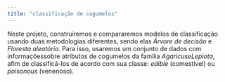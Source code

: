 ---
title: "classificação de cogumelos"
---

Neste projeto, construiremos e compararemos modelos de classificação usando duas metodologias diferentes, sendo elas *Árvore de decisão* e *Floresta aleatória*. Para isso, usaremos um conjunto de dados com informaçõessobre atributos de cogumelos da família *AgaricuseLepiota*, afim de classificá-los de acordo com sua classe: *edible* (comestível) ou *poisonous* (venenoso).